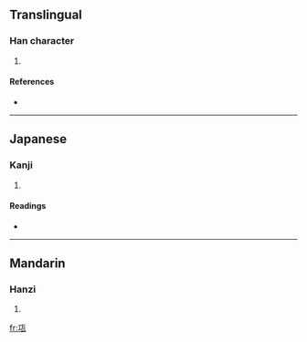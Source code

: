 ==Translingual==

===Han character===
{{Han char|rn=98|rad=瓦|as=03|sn=8|four=1111<sub>7</sub>|canj=一一女弓 (MMVN)}}

# {{defn|Han|sort=瓦03}}

====References====
* {{Han ref|kx=0748.080|dkj=21448|dj=1156.130|hdz=21421.070|uh=74E8|ud=29928|bh=CD6F|bd=52591}}

----

==Japanese==

===Kanji===
{{ja-kanji|grade=|rs=瓦03}}

# {{defn|Japanese|sort=瓦03}}

====Readings====
* {{ja-readings|on=[[こう]] (kō)|kun=|nanori=}}

----

==Mandarin==

===Hanzi===
{{cmn-hanzi|pin=[[hóng]] ([[hong2]]), [[jiāng]] ([[jiang1]])|wg=hung<sup>2</sup>, chiang<sup>1</sup>}}

# {{defn|Mandarin|sort=瓦03}}

[[fr:瓨]]
